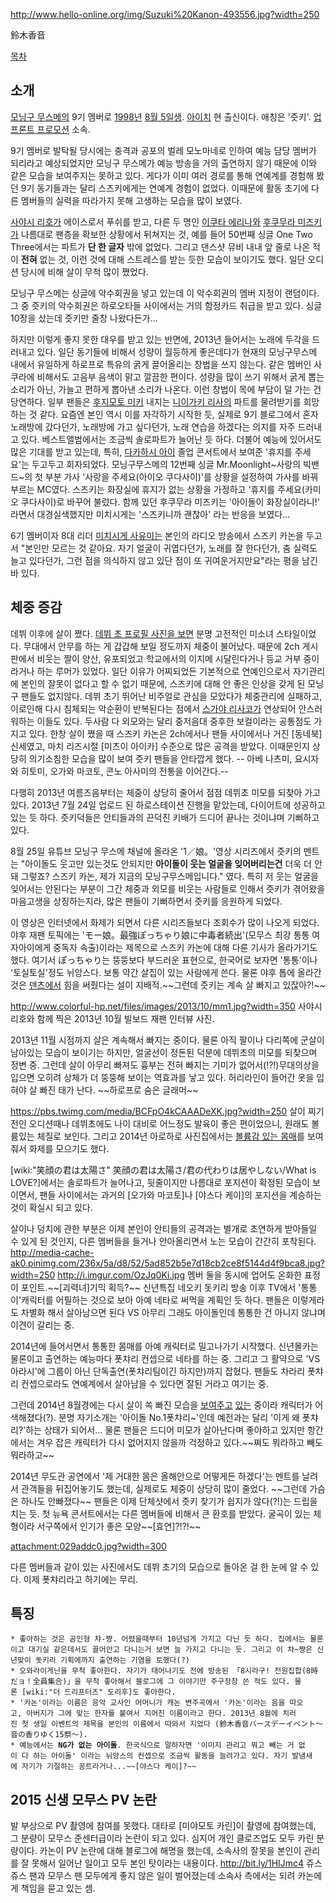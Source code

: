 http://www.hello-online.org/img/Suzuki%20Kanon-493556.jpg?width=250

鈴木香音

[[목차]]
== 소개 ==
[[모닝구 무스메]]의 9기 멤버로 [[1998년]] [[8월 5일]]생. [[아이치]] 현 출신이다. 애칭은 '즛키'. [[업프론트 프로모션]] 소속.

9기 멤버로 발탁될 당시에는 충격과 공포의 벌레 모노마네로 인하여 예능 담당 멤버가 되리라고 예상되었지만 모닝구 무스메가 예능 방송을 거의 출연하지 않기 때문에 이와 같은 모습을 보여주지는 못하고 있다. 게다가 이미 여러 경로를 통해 연예계를 경험해 봤던 9기 동기들과는 달리 스즈키에게는 연예계 경험이 없었다. 이때문에 활동 초기에 다른 멤버들의 실력을 따라가지 못해 고생하는 모습을 많이 보였다.

[[사야시 리호]]가 에이스로서 푸쉬를 받고, 다른 두 명인 [[이쿠타 에리나]]와 [[후쿠무라 미즈키]]가 나름대로 팬층을 확보한 상황에서 뒤쳐지는 것, 예를 들어 50번째 싱글 One Two Three에서는 파트가 '''단 한 글자''' 밖에 없었다. 그리고 댄스샷 뮤비 내내 앞 줄로 나온 적이 '''전혀''' 없는 것, 이런 것에 대해 스트레스를 받는 듯한 모습이 보이기도 했다. 일단 오디션 당시에 비해 살이 무척 많이 쪘었다.

모닝구 무스메는 싱글에 악수회권을 넣고 있는데 이 악수회권의 멤버 지정이 랜덤이다. 그 중 즛키의 악수회권은 하로오타들 사이에서는 거의 함정카드 취급을 받고 있다. 싱글 10장을 샀는데 즛키만 줄창 나왔다든가...

하지만 이렇게 좋지 못한 대우를 받고 있는 반면에, 2013년 들어서는 노래에 두각을 드러내고 있다. 일단 동기들에 비해서 성량이 월등하게 좋은데다가 현재의 모닝구무스메 내에서 유일하게 하로프로 특유의 굵게 끌어올리는 창법을 쓰지 않는다. 같은 멤버인 사쿠라에 비해서도 고음부 음색이 맑고 깔끔한 편이다. 성량을 많이 쓰기 위해서 굵게 뽑는 소리가 아닌, 가늘고 편하게 뽑아낸 소리가 나온다. 이런 창법이 목에 부담이 덜 가는 건 당연하다. 일부 팬들은 [[후지모토 미키]] 내지는 [[니이가키 리사]]의 파트를 물려받기를 희망하는 것 같다. 요즘엔 본인 역시 이를 자각하기 시작한 듯, 실제로 9기 블로그에서 혼자 노래방에 갔다던가, 노래방에 가고 싶다던가, 노래 연습을 하겠다는 의지를 자주 드러내고 있다. 베스트앨범에서는 조금씩 솔로파트가 늘어난 듯 하다.
더불어 예능에 있어서도 많은 기대를 받고 있는데, 특히, [[다카하시 아이]] 졸업 콘서트에서 보여준 '휴지를 주세요'는 두고두고 회자되었다. 모닝구무스메의 12번째 싱글 Mr.Moonlight~사랑의 빅밴드~의 첫 부분 가사 '사랑을 주세요(아이오 쿠다사이)'를 상황을 설정하여 가사를 바꿔 부르는 MC였다. 스즈키는 화장실에 휴지가 없는 상황을 가정하고 '휴지를 주세요(카미오 쿠다사이)로 바꾸어 불렀다. 함께 있던 후쿠무라 미즈키는 '아이돌이 화장실이라니!' 라면서 대경실색했지만 미치시게는 '스즈키니까 괜찮아' 라는 반응을 보였다...

6기 멤버이자 8대 리더 [[미치시게 사유미]]는 본인의 라디오 방송에서 스즈키 카논을 두고서 "본인만 모르는 것 같아요. 자기 얼굴이 귀엽다던가, 노래를 잘 한다던가, 춤 실력도 늘고 있다던가, 그런 점을 의식하지 않고 있단 점이 또 귀여운거지만요"라는 평을 남긴 바 있다. 

== 체중 증감 ==

데뷔 이후에 살이 쪘다. [http://trendaiki.up.n.seesaa.net/trendaiki/image/img_132224_4597829_0.jpg?width=250 데뷔 초 프로필 사진을 보면] 분명 고전적인 미소녀 스타일이었다. 무대에서 안무를 하는 게 갑갑해 보일 정도까지 체중이 불어났다. 때문에 2ch 게시판에서 비웃는 짤이 양산, 유포되었고  학교에서의 이지메 시달린다거나 등교 거부 중이라거나 하는 루머가 있었다. 일단 이유가 어찌되었든 기본적으로 연예인으로서 자기관리에 본인의 잘못이 없다고 할 수 없기 때문에, 스즈키에 대해 안 좋은 인상을 갖게 된 모닝구 팬들도 없지않다. 데뷔 초기 뛰어난 비주얼로 관심을 모았다가 체중관리에 실패하고, 이로인해 다시 침체되는 악순환이 반복된다는 점에서 [[스가야 리사코]]가 연상되어 안스러워하는 이들도 있다.  두사람 다 외모와는 달리 중저음대 중후한 보컬이라는 공통점도 가지고 있다. 한창 살이 쪘을 때 스즈키 카논은 2ch에서나 팬들 사이에서나 거진 [동네북] 신세였고, 마치 리즈시절 [미츠이 아이카] 수준으로 많은 공격을 받았다. 이때문인지 상당히 의기소침한 모습을 많이 보여 즛키 팬들을 안타깝게 했다. -- 아베 나츠미, 요시자와 히토미, 오가와 마코토, 콘노 아사미의 전통을 이어간다.--

다행히 2013년 여름즈음부터는 체중이 상당히 줄어서 점점 데뷔초 미모를 되찾아 가고 있다.
{{{#!html
<iframe width="560" height="315" src="//www.youtube.com/embed/ehI5omerKA8?list=UUnoYhOtV0IXZ6lv2R-ZnB_Q" frameborder="0" allowfullscreen></iframe>
}}} 
2013년 7월 24일 업로드 된 하로스테이션 진행을 맡았는데, 다이어트에 성공하고 있는 듯 하다. 즛키덕들은 안티들과의 끈덕진 키배가 드디어 끝나는 것이냐며 기뻐하고 있다.

8월 25일 유튜브 모닝구 무스메 채널에 올라온 '1／娘。'영상 시리즈에서 즛키의 멘트는 
"아이돌도 웃고만 있는것도 안되지만
'''아이돌이 웃는 얼굴을 잊어버리는건''' 더욱 더 안돼
그렇죠?
스즈키 카논, 제가 지금의 모닝구무스메입니다."
였다. 특히 저 웃는 얼굴을 잊어서는 안된다는 부분이 그간 체중과 외모를 비웃는 사람들로 인해서 즛키가 겪어왔을 마음고생을 상징하는지라, 많은 팬들이 기뻐하면서 즛키를 응원하게 되었다.

이 영상은 인터넷에서 화제가 되면서 다른 시리즈들보다 조회수가 많이 나오게 되었다. 야후 재팬 토픽에는 'モー娘。最強ぽっちゃり娘に中毒者続出'(모무스 최강 통통 여자아이에게 중독자 속출)이라는 제목으로 스즈키 카논에 대해 다룬 기사가 올라가기도 했다. 여기서 ぽっちゃり는 뚱뚱보다 부드러운 표현으로, 한국어로 보자면 '통통'이나 '토실토실'정도 뉘앙스다. 보통 약간 살집이 있는 사람에게 쓴다. 물론 야후 톱에 올라간 것은 [[덴츠]]에서 힘을 써줬다는 설이 지배적.~~그런데 즛키는 계속 살 빠지고 있잖아?!~~

http://www.colorful-hp.net/files/images/2013/10/mm1.jpg?width=350 
사야시 리호와 함께 찍은 2013년 10월 빌보드 재팬 인터뷰 사진.

2013년 11월 시점까지 살은 계속해서 빠지는 중이다. 물론 아직 팔이나 다리쪽에 군살이 남아있는 모습이 보이기는 하지만, 얼굴선이 정돈된 덕분에 데뷔초의 미모를 되찾으며 정변 중. 그런데 살이 아무리 빠져도 흉부는 전혀 빠지는 기미가 없어서(!?!)무대의상을 입으면 오히려 상체가 더 뚱뚱해 보이는 역효과를 낳고 있다. 허리라인이 들어간 옷을 입혀야 살 빠진 태가 난다. ~~하로프로 숨은 글래머~~  

https://pbs.twimg.com/media/BCFpO4kCAAADeXK.jpg?width=250
살이 찌기 전인 오디션때나 데뷔초에도 나이 대비로 어느정도 발육이 좋은 편이었으니, 원래도 볼륨있는 체질로 보인다.
그리고 2014년 아로하로 사진집에서는 [http://i.imgur.com/q2ei1r5.jpg 볼륨감 있는 몸매]를 보여줘서 화제를 모으기도 했다. 

[wiki:"笑顔の君は太陽さ" 笑顔の君は太陽さ/君の代わりは居やしない/What is LOVE?]에서는 솔로파트가 늘어나고, 뒷줄이지만 나름대로 포지션이 확정된 모습이 보이면서, 팬들 사이에서는 과거의 [오가와 마코토]나 [야스다 케이]의 포지션을 계승하는 것이 확실시 되고 있다.

살이나 덩치에 관한 부분은 이제 본인이 안티들의 공격과는 별개로 초연하게 받아들일 수 있게 된 것인지, 다른 멤버들을 들거나 안아올리면서 노는 모습이 간간히 포착된다.
http://media-cache-ak0.pinimg.com/236x/5a/d8/52/5ad852b5e7d18cb2ce8f5144d4f9bca8.jpg?width=250   
http://i.imgur.com/OzJq0Ki.jpg
멤버 둘을 동시에 업어도 온화한 표정이 포인트.~~[괴력녀]기믹 획득?~~
신년특집 네오키 돗키리 방송 이후 TV에서 '통통이'캐릭터를 어필하는 것으로 보아 아예 네타로 써먹을 계획인 듯 하다. 팬들은 이렇게라도 차별화 해서 살아남으면 된다 VS 아무리 그래도 아이돌인데 통통한 건 아니지 않냐며 이견이 갈리는 중. 

2014년에 들어서면서 통통한 몸매를 아예 캐릭터로 밀고나가기 시작했다. 신년몰카는 물론이고 출연하는 예능마다 폿챠리 컨셉으로 네타를 하는 중. 그리고 그 활약으로 'VS 아라시'에 그룹이 아닌 단독출연(폿챠리팀이긴 하지만)까지 잡혔다. 팬들도 차라리 폿챠리 컨셉으로라도 연예계에서 살아남을 수 있다면 잘된 거라고 여기는 중.

그런데 2014년 8월경에는 다시 살이 쏙 빠진 모습을 [http://i.imgur.com/JVl087U.gif 보여주고] [http://livedoor.blogimg.jp/idolover/imgs/4/4/44338505-s.jpg 있는] 중이라 캐릭터가 어색해졌다(?). 분명 자기소개는 '아이돌 No.1폿챠리~'인데 예전과는 달리 '이게 왜 폿챠리?'하는 상태가 되어서... 물론 팬들은 드디어 미모가 살아난다며 좋아하고 있지만 항간에서는 겨우 잡은 캐릭터가 다시 없어지지 않을까 걱정하고 있다.~~쪄도 뭐라하고 빼도 뭐라하고~~

2014년 무도관 공연에서 '제 거대한 몸은 올해안으로 어떻게든 하겠다'는 멘트를 날려서 관객들을 뒤집어놓기도 했는데, 실제로도 체중이 상당히 많이 줄었다. ~~그런데 가슴은 하나도 안빠졌다~~ 팬들은 이제 단체샷에서 즛키 찾기가 쉽지가 않다(?!)는 드립을 치는 듯.
첫 뉴욕 콘서트에서는 다른 멤버들에 비해서 큰 환호를 받았다. 굴곡이 있는 체형이라 서구쪽에서 인기가 좋은 모양~~[효연]?!?!~~

attachment:029addc0.jpg?width=300

다른 멤버들과 같이 있는 사진에서도 데뷔 초기의 모습으로 돌아온 걸 한 눈에 알 수 있다. 이제 폿챠리라고 하기에는 무리.
== 특징 ==
 * 좋아하는 것은 곰인형 챠-쨩. 어렸을때부터 10년넘게 가지고 다닌 듯 하다. 집에서는 물론이고 대기실 같은데서도 끌어안고 다니는거 보면 늘 가지고 다니는 듯. 그리고 이 챠~쨩은 신년맞이 돗키리 기획에까지 출연하는 기염을 토했다(?)
 * 오와라이게닌을 무척 좋아한다. 자기가 태어나기도 전에 방송된 「8시라구! 전원집합(8時だョ！全員集合)」을 무척 좋아해서 블로그에 그 이야기만 주구장창 쓴 적도 있다. 물론 [wiki:"더 드리프터즈" 도리후]도 좋아한다. 
 * '카논'이라는 이름은 음악 교사인 어머니가 캐논 변주곡에서 '카논'이라는 음을 따오고, 아버지가 그에 맞는 한자를 붙여서 지어진 이름이라고 한다. 2013년 8월에 치러진 첫 생일 이벤트의 제목을 본인의 이름에서 따와서 지었다 (鈴木香音バースデーイベント～音の香りゆく15祭～).  
 * 예능에서는 '''NG가 없는 아이돌'''. 한국식으로 말하자면 '이미지 관리고 뭐고 빼는 거 없이 다 하는 아이돌' 이라는 뉘앙스의 컨셉으로 조금씩 활동을 늘려가고 있다. 자기 발냄새에 자기가 기절하는 꽁트라거나...~~[야스다 케이]?~~

== 2015 신생 모무스 PV 논란 ==
발 부상으로 PV 촬영에 참여를 못했다. 대타로 [미야모토 카린]이 촬영에 참여했는데, 그 분량이 모무스 준센터급이라 논란이 되고 있다. 심지어 개인 클로즈업도 모두 카린 분량이다. 카논이 PV 논란에 대해 블로그에 해명을 했는데, 소속사의 잘못을 본인이 관리를 잘 못해서 일어난 일이고 모두 본인 탓이라는 내용이다. http://bit.ly/1HIJmc4 쥬스쥬스 팬과 모무스 팬 모두에게 좋지 않은 일이 벌어졌는데 소속사 측에서는 되려 카논에게 책임을 묻고 있는 셈.
